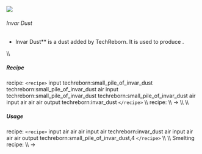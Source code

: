 ![](/mods/techreborn/invar_dust.png)

###### Invar Dust

- Invar Dust** is a dust added by TechReborn. It is used to
        produce
        <Mcitem id="techreborn:invar_ingot"/>.

\\\\

##### Recipe

<Mcitem id="minecraft:crafting_table"/> recipe:
`<recipe>` input techreborn:small_pile_of_invar_dust
techreborn:small_pile_of_invar_dust air input
techreborn:small_pile_of_invar_dust techreborn:small_pile_of_invar_dust
air input air air air output techreborn:invar_dust `</recipe>`
\\\\ <Mcitem id="techreborn:grinder"/> recipe: \\\\
<Mcitem id="techreborn:invar_ingot"/> -\>
<Mcitem id="techreborn:invar_dust"/> \\\\ \\\\

##### Usage

<Mcitem id="minecraft:crafting_table"/> recipe:
`<recipe>` input air air air input air techreborn:invar_dust air
input air air air output techreborn:small_pile_of_invar_dust,4
`</recipe>` \\\\ \\\\ Smelting recipe: \\\\
<Mcitem id="techreborn:invar_dust"/> -\>
<Mcitem id="techreborn:invar_ingot"/>

